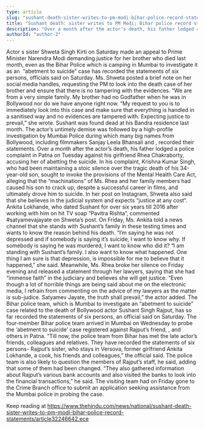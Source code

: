 ```yaml
---
type: article
slug: "sushant-death-sister-writes-to-pm-modi-bihar-police-record-statements"
title: "Sushant death: sister writes to PM Modi; Bihar police record statements"
description: "Over a month after the actor’s death, his father lodged a police complaint in Patna on Tuesday against his girlfriend Rhea Chakraborty, accusing her of abetting the suicide."
authorId: "author-2"
---
```


Actor 
s sister Shweta Singh Kirti on Saturday made an appeal to Prime Minister Narendra Modi demanding justice for her brother who died last month, even as the Bihar Police which is camping in Mumbai to investigate it as an  “abetment to suicide” case has recorded the statements of six persons, officials said on Saturday.
Ms. Shweta posted a brief note on her social media handles, requesting the PM to look into the death case of her brother and ensure that there is no tampering with the evidences.
“We are from a very simple family. My brother had no Godfather when he was in Bollywood nor do we have anyone right now.
“My request to you is to immediately look into this case and make sure that everything is handled in a sanitised way and no evidences are tampered with. Expecting justice to prevail,” she wrote.
Sushant was found dead at his Bandra residence last month. The actor’s untimely demise was followed by a high-profile investigation by Mumbai Police during which many big names from Bollywood, including filmmakers Sanjay Leela Bhansali and 
, recorded their statements.
Over a month after the actor’s death, his father lodged a police complaint in Patna on Tuesday against his girlfriend Rhea Chakraborty, accusing her of abetting the suicide.
In his complaint, Krishna Kumar Singh, who had been maintaining a stoic silence over the tragic death of his 34-year-old son, sought to invoke the provisions of the Mental Health Care Act, alleging that the “machinations” of Ms. Rhea and her family members had caused his son to crack up, despite a successful career in films, and ultimately drove him to suicide.
In her post on Instagram, Shweta also said that she believes in the judicial system and expects “justice at any cost“.
Ankita Lokhande, who dated Sushant for over six years till 2016 after working with him on hit TV soap “Pavitra Rishta”, commented #satyamevajayate on Shweta’s post.
On Friday, Ms. Ankita told a news channel that she stands with Sushant’s family in these testing times and wants to know the reason behind his death.
“I’m saying he was not depressed and if somebody is saying it’s suicide, I want to know why. If somebody is saying he was murdered, I want to know who did it?
“I am standing with Sushant’s family. I also want to know what happened. One thing I am sure is that depression, is impossible for me to believe that it happened,” she said.
Meanwhile, Ms. Rhea broke her silence on Friday evening and released a statement through her lawyers, saying that she had “immense faith” in the judiciary and believes she will get justice.
“Even though a lot of horrible things are being said about me on the electronic media, I refrain from commenting on the advice of my lawyers as the matter is sub-judice. Satyamev Jayate, the truth shall prevail,” the actor added.
The Bihar police team, which is Mumbai to investigate an “abetment to suicide” case related to the death of Bollywood actor Sushant Singh Rajput, has so far recorded the statements of six persons, an official said on Saturday.
The four-member Bihar police team arrived in Mumbai on Wednesday to probe the ‘abetment to suicide’ case registered against Rajput’s friend, 
, and others in Patna.
“Till now, the police team from Bihar has met the late actor’s friends, colleagues and relatives. They have recorded the statements of six persons- Rajput’s sister, who stays in Versova, former girlfriend Ankita Lokhande, a cook, his friends and colleagues,” the official said.
The police team is also likely to question the members of Rajput’s staff, he said, adding that some of them had been changed.
“They also gathered information about Rajput’s various bank accounts and also visited the banks to look into the financial transactions,” he said.
The visiting team had on Friday gone to the Crime Branch office to submit an application seeking assistance from the Mumbai police in probing the case.

Keep reading at https://www.thehindu.com/news/national/sushant-death-sister-writes-to-pm-modi-bihar-police-record-statements/article32246642.ece
